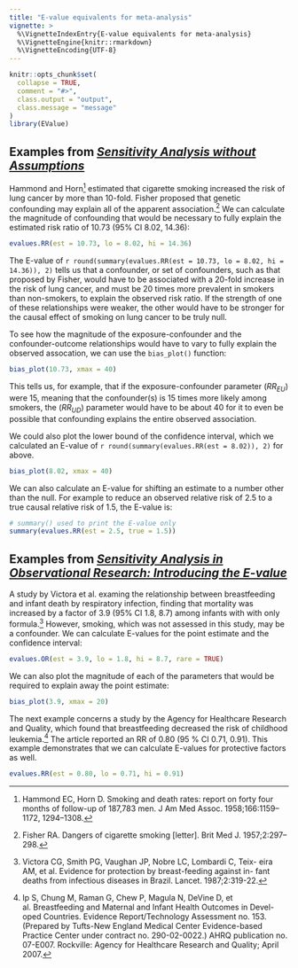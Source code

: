 ```yaml
---
title: "E-value equivalents for meta-analysis"
vignette: >
  %\VignetteIndexEntry{E-value equivalents for meta-analysis}
  %\VignetteEngine{knitr::rmarkdown}
  %\VignetteEncoding{UTF-8}
---
```


```r
knitr::opts_chunk$set(
  collapse = TRUE,
  comment = "#>",
  class.output = "output",
  class.message = "message"
)
library(EValue)
```

## Examples from [*Sensitivity Analysis without Assumptions*](https://www.ncbi.nlm.nih.gov/pmc/articles/PMC4820664/)

Hammond and Horn^[Hammond EC, Horn D. Smoking and death rates: report on forty four months of follow-up of 187,783 men. J Am Med Assoc. 1958;166:1159– 1172, 1294–1308.] estimated that cigarette smoking increased the risk of lung cancer by more than 10-fold. Fisher proposed that genetic confounding may explain all of the apparent association.^[Fisher RA. Dangers of cigarette smoking [letter]. Brit Med J. 1957;2:297– 298.] We can calculate the magnitude of confounding that would be necessary to fully explain the estimated risk ratio of 10.73 (95% CI 8.02, 14.36):

```r
evalues.RR(est = 10.73, lo = 8.02, hi = 14.36)
```

The E-value of `r round(summary(evalues.RR(est = 10.73, lo = 8.02, hi = 14.36)), 2)` tells us that a confounder, or set of confounders, such as that proposed by Fisher, would have to be associated with a 20-fold increase in the risk of lung cancer, and must be 20 times more prevalent in smokers than non-smokers, to explain the observed risk ratio. If the strength of one of these relationships were weaker, the other would have to be stronger for the causal effect of smoking on lung cancer to be truly null.

To see how the magnitude of the exposure-confounder and the confounder-outcome relationships would have to vary to fully explain the observed assocation, we can use the `bias_plot()` function:

```r
bias_plot(10.73, xmax = 40)
```

This tells us, for example, that if the exposure-confounder parameter ($RR_{EU}$) were 15, meaning that the confounder(s) is 15 times more likely among smokers, the ($RR_{UD}$) parameter would have to be about 40 for it to even be possible that confounding explains the entire observed association.

We could also plot the lower bound of the confidence interval, which we calculated an E-value of `r round(summary(evalues.RR(est = 8.02)), 2)` for above.

```r
bias_plot(8.02, xmax = 40)
```

We can also calculate an E-value for shifting an estimate to a number other than the null. For example to reduce an observed relative risk of 2.5 to a true causal relative risk of 1.5, the E-value is:

```r
# summary() used to print the E-value only
summary(evalues.RR(est = 2.5, true = 1.5))
```

## Examples from [*Sensitivity Analysis in Observational Research: Introducing the E-value*](http://annals.org/aim/article-abstract/2643434/sensitivity-analysis-observational-research-introducing-e-value?doi=10.7326%2fM16-2607)

A study by Victora et al. examing the relationship between breastfeeding and infant death by respiratory infection, finding that mortality was increased by a factor of 3.9 (95% CI 1.8, 8.7) among infants with with only formula.^[Victora CG, Smith PG, Vaughan JP, Nobre LC, Lombardi C, Teix- eira AM, et al. Evidence for protection by breast-feeding against in- fant deaths from infectious diseases in Brazil. Lancet. 1987;2:319-22.] However, smoking, which was not assessed in this study, may be a confounder. We can calculate E-values for the point estimate and the confidence interval:

```r
evalues.OR(est = 3.9, lo = 1.8, hi = 8.7, rare = TRUE)
```

We can also plot the magnitude of each of the parameters that would be required to explain away the point estimate:

```r
bias_plot(3.9, xmax = 20)
```


The next example concerns a study by the Agency for Healthcare Research and Quality, which found that breastfeeding decreased the risk of childhood leukemia.^[Ip S, Chung M, Raman G, Chew P, Magula N, DeVine D, et al. Breastfeeding and Maternal and Infant Health Outcomes in Devel- oped Countries. Evidence Report/Technology Assessment no. 153. (Prepared by Tufts-New England Medical Center Evidence-based Practice Center under contract no. 290-02-0022.) AHRQ publication no. 07-E007. Rockville: Agency for Healthcare Research and Quality; April 2007.] The article reported an RR of 0.80 (95 % CI 0.71, 0.91). This example demonstrates that we can calculate E-values for protective factors as well.

```r
evalues.RR(est = 0.80, lo = 0.71, hi = 0.91)
```
